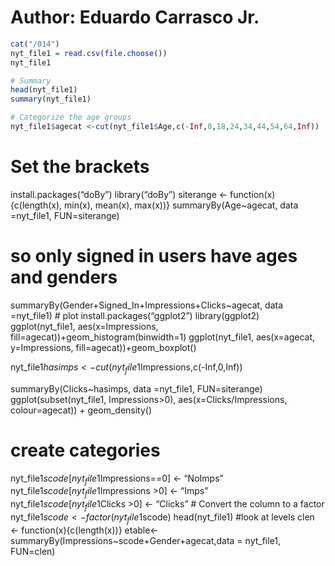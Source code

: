 # Author: Eduardo Carrasco Jr.
```r
cat("/014")
nyt_file1 = read.csv(file.choose())
nyt_file1

# Summary
head(nyt_file1)
summary(nyt_file1)

# Categorize the age groups
nyt_file1$agecat <-cut(nyt_file1$Age,c(-Inf,0,18,24,34,44,54,64,Inf))
```

# Set the brackets
install.packages("doBy")
library("doBy")
siterange <- function(x){c(length(x), min(x), mean(x), max(x))} summaryBy(Age~agecat, data =nyt_file1, FUN=siterange)

# so only signed in users have ages and genders
summaryBy(Gender+Signed_In+Impressions+Clicks~agecat,
          data =nyt_file1)
# plot
install.packages("ggplot2")
library(ggplot2)
ggplot(nyt_file1, aes(x=Impressions, fill=agecat))+geom_histogram(binwidth=1)
ggplot(nyt_file1, aes(x=agecat, y=Impressions, fill=agecat))+geom_boxplot()

nyt_file1$hasimps <-cut(nyt_file1$Impressions,c(-Inf,0,Inf))

summaryBy(Clicks~hasimps, data =nyt_file1, FUN=siterange) ggplot(subset(nyt_file1, Impressions>0), aes(x=Clicks/Impressions,
                                                                                               colour=agecat)) + geom_density()

# create categories
nyt_file1$scode[nyt_file1$Impressions==0] <- "NoImps"
nyt_file1$scode[nyt_file1$Impressions >0] <- "Imps"
nyt_file1$scode[nyt_file1$Clicks >0] <- "Clicks"
# Convert the column to a factor
nyt_file1$scode <- factor(nyt_file1$scode)
head(nyt_file1)
#look at levels
clen <- function(x){c(length(x))} etable<-summaryBy(Impressions~scode+Gender+agecat,data = nyt_file1, FUN=clen)

